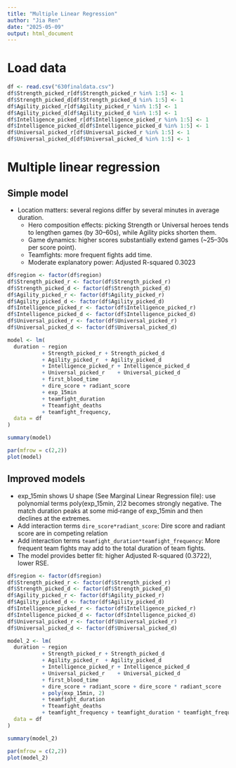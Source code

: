 ```yaml
---
title: "Multiple Linear Regression"
author: "Jia Ren"
date: "2025-05-09"
output: html_document
---
```


# Load data

```r
df <- read.csv("630finaldata.csv")
df$Strength_picked_r[df$Strength_picked_r %in% 1:5] <- 1
df$Strength_picked_d[df$Strength_picked_d %in% 1:5] <- 1
df$Agility_picked_r[df$Agility_picked_r %in% 1:5] <- 1
df$Agility_picked_d[df$Agility_picked_d %in% 1:5] <- 1
df$Intelligence_picked_r[df$Intelligence_picked_r %in% 1:5] <- 1
df$Intelligence_picked_d[df$Intelligence_picked_d %in% 1:5] <- 1
df$Universal_picked_r[df$Universal_picked_r %in% 1:5] <- 1
df$Universal_picked_d[df$Universal_picked_d %in% 1:5] <- 1
```

# Multiple linear regression

## Simple model

  - Location matters: several regions differ by several minutes in average duration.
	- Hero composition effects: picking Strength or Universal heroes tends to lengthen games (by 30–60s), while Agility picks shorten them.
	- Game dynamics: higher scores substantially extend games (~25–30s per score point).
	- Teamfights: more frequent fights add time.
	- Moderate explanatory power: Adjusted R-squared 0.3023 

```r
df$region <- factor(df$region)
df$Strength_picked_r <- factor(df$Strength_picked_r)
df$Strength_picked_d <- factor(df$Strength_picked_d)
df$Agility_picked_r <- factor(df$Agility_picked_r)
df$Agility_picked_d <- factor(df$Agility_picked_d)
df$Intelligence_picked_r <- factor(df$Intelligence_picked_r)
df$Intelligence_picked_d <- factor(df$Intelligence_picked_d)
df$Universal_picked_r <- factor(df$Universal_picked_r)
df$Universal_picked_d <- factor(df$Universal_picked_d)

model <- lm(
  duration ~ region
           + Strength_picked_r + Strength_picked_d
           + Agility_picked_r  + Agility_picked_d
           + Intelligence_picked_r + Intelligence_picked_d
           + Universal_picked_r    + Universal_picked_d
           + first_blood_time
           + dire_score + radiant_score
           + exp_15min
           + teamfight_duration
           + Tteamfight_deaths
           + teamfight_frequency,
  data = df
)

summary(model)

par(mfrow = c(2,2))
plot(model)
```

## Improved models

  - exp_15min shows U shape (See Marginal Linear Regression file): use polynomial terms
    poly(exp_15min, 2)2  becomes strongly negative. The match duration peaks at some mid‑range of exp_15min and then declines at the extremes.
  - Add interaction terms `dire_score*radiant_score`: Dire score and radiant score are in competing relation
  - Add interaction terms `teamfight_duration*teamfight_frequency`: More frequent team fights may add to the total duration of team fights.
  - The model provides better fit: higher Adjusted R-squared (0.3722), lower RSE. 
  
  
```r
df$region <- factor(df$region)
df$Strength_picked_r <- factor(df$Strength_picked_r)
df$Strength_picked_d <- factor(df$Strength_picked_d)
df$Agility_picked_r <- factor(df$Agility_picked_r)
df$Agility_picked_d <- factor(df$Agility_picked_d)
df$Intelligence_picked_r <- factor(df$Intelligence_picked_r)
df$Intelligence_picked_d <- factor(df$Intelligence_picked_d)
df$Universal_picked_r <- factor(df$Universal_picked_r)
df$Universal_picked_d <- factor(df$Universal_picked_d)

model_2 <- lm(
  duration ~ region
           + Strength_picked_r + Strength_picked_d
           + Agility_picked_r  + Agility_picked_d
           + Intelligence_picked_r + Intelligence_picked_d
           + Universal_picked_r    + Universal_picked_d
           + first_blood_time
           + dire_score + radiant_score + dire_score * radiant_score
           + poly(exp_15min, 2)
           + teamfight_duration
           + Tteamfight_deaths
           + teamfight_frequency + teamfight_duration * teamfight_frequency,
  data = df
)

summary(model_2)

par(mfrow = c(2,2))
plot(model_2)
```
  